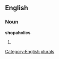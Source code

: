 
==English==

===Noun===
'''shopaholics'''

# {{plural of|[[shopaholic]]}}

[[Category:English plurals]]